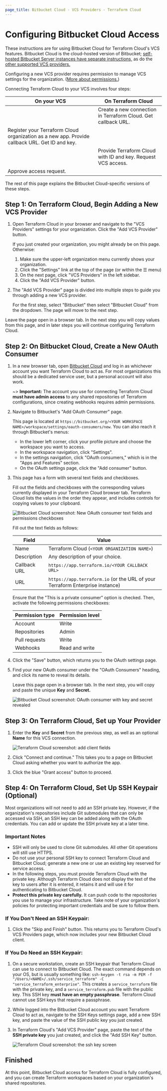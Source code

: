 ```yaml
---
page_title: Bitbucket Cloud - VCS Providers - Terraform Cloud
---
```


# Configuring Bitbucket Cloud Access

These instructions are for using Bitbucket Cloud for Terraform Cloud's VCS features. Bitbucket Cloud is the cloud-hosted version of Bitbucket; [self-hosted Bitbucket Server instances have separate instructions,](/cloud-docs/vcs/bitbucket-server) as do the [other supported VCS providers.](/cloud-docs/vcs)

Configuring a new VCS provider requires permission to manage VCS settings for the organization. ([More about permissions.](/cloud-docs/users-teams-organizations/permissions))

[permissions-citation]: #intentionally-unused---keep-for-maintainers

Connecting Terraform Cloud to your VCS involves four steps:

| On your VCS                                                                                    | On Terraform Cloud                                            |
| ---------------------------------------------------------------------------------------------- | ------------------------------------------------------------- |
|                                                                                                | Create a new connection in Terraform Cloud. Get callback URL. |
| Register your Terraform Cloud organization as a new app. Provide callback URL. Get ID and key. |                                                               |
|                                                                                                | Provide Terraform Cloud with ID and key. Request VCS access.  |
| Approve access request.                                                                        |                                                               |

The rest of this page explains the Bitbucket Cloud-specific versions of these steps.

## Step 1: On Terraform Cloud, Begin Adding a New VCS Provider

1. Open Terraform Cloud in your browser and navigate to the "VCS Providers" settings for your organization. Click the "Add VCS Provider" button.

   If you just created your organization, you might already be on this page. Otherwise:

   1. Make sure the upper-left organization menu currently shows your organization.
   1. Click the "Settings" link at the top of the page (or within the ☰ menu)
   1. On the next page, click "VCS Providers" in the left sidebar.
   1. Click the "Add VCS Provider" button.

1. The "Add VCS Provider" page is divided into multiple steps to guide you through adding a new VCS provider.

   For the first step, select "Bitbucket" then select "Bitbucket Cloud" from the dropdown. The page will move to the next step.

Leave the page open in a browser tab. In the next step you will copy values from this page, and in later steps you will continue configuring Terraform Cloud.

## Step 2: On Bitbucket Cloud, Create a New OAuth Consumer

1. In a new browser tab, open [Bitbucket Cloud](https://bitbucket.org) and log in as whichever account you want Terraform Cloud to act as. For most organizations this should be a dedicated service user, but a personal account will also work.

   ~> **Important:** The account you use for connecting Terraform Cloud **must have admin access** to any shared repositories of Terraform configurations, since creating webhooks requires admin permissions.

1. Navigate to Bitbucket's "Add OAuth Consumer" page.

   This page is located at `https://bitbucket.org/<YOUR WORKSPACE NAME>/workspace/settings/oauth-consumers/new`. You can also reach it through Bitbucket's menus:

   - In the lower left corner, click your profile picture and choose the workspace you want to access.
   - In the workspace navigation, click "Settings".
   - In the settings navigation, click "OAuth consumers," which is in the "Apps and Features" section.
   - On the OAuth settings page, click the "Add consumer" button.

1. This page has a form with several text fields and checkboxes.

   Fill out the fields and checkboxes with the corresponding values currently displayed in your Terraform Cloud browser tab. Terraform Cloud lists the values in the order they appear, and includes controls for copying values to your clipboard.

   ![Bitbucket Cloud screenshot: New OAuth consumer text fields and permissions checkboxes](/img/docs/bitbucket-cloud-add-consumer.png)

   Fill out the text fields as follows:

   | Field        | Value                                                                         |
   | ------------ | ----------------------------------------------------------------------------- |
   | Name         | Terraform Cloud (`<YOUR ORGANIZATION NAME>`)                                  |
   | Description  | Any description of your choice.                                               |
   | Callback URL | `https://app.terraform.io/<YOUR CALLBACK URL>`                                |
   | URL          | `https://app.terraform.io` (or the URL of your Terraform Enterprise instance) |

   Ensure that the "This is a private consumer" option is checked. Then, activate the following permissions checkboxes:

   | Permission type | Permission level |
   | --------------- | ---------------- |
   | Account         | Write            |
   | Repositories    | Admin            |
   | Pull requests   | Write            |
   | Webhooks        | Read and write   |

1. Click the "Save" button, which returns you to the OAuth settings page.

1. Find your new OAuth consumer under the "OAuth Consumers" heading, and click its name to reveal its details.

   Leave this page open in a browser tab. In the next step, you will copy and paste the unique **Key** and **Secret.**

   ![Bitbucket Cloud screenshot: OAuth consumer with key and secret revealed](/img/docs/bitbucket-cloud-application-created.png)

## Step 3: On Terraform Cloud, Set up Your Provider

1. Enter the **Key** and **Secret** from the previous step, as well as an optional **Name** for this VCS connection.

   ![Terraform Cloud screenshot: add client fields](/img/docs/bitbucket-cloud-tfe-add-client-fields.png)

1. Click "Connect and continue." This takes you to a page on Bitbucket Cloud asking whether you want to authorize the app.

1. Click the blue "Grant access" button to proceed.

## Step 4: On Terraform Cloud, Set Up SSH Keypair (Optional)

Most organizations will not need to add an SSH private key. However, if the organization's repositories include Git submodules that can only be accessed via SSH, an SSH key can be added along with the OAuth credentials. You can add or update the SSH private key at a later time.

### Important Notes

- SSH will only be used to clone Git submodules. All other Git operations will still use HTTPS.
- Do not use your personal SSH key to connect Terraform Cloud and Bitbucket Cloud; generate a new one or use an existing key reserved for service access.
- In the following steps, you must provide Terraform Cloud with the private key. Although Terraform Cloud does not display the text of the key to users after it is entered, it retains it and will use it for authenticating to Bitbucket Cloud.
- **Protect this private key carefully.** It can push code to the repositories you use to manage your infrastructure. Take note of your organization's policies for protecting important credentials and be sure to follow them.

### If You Don't Need an SSH Keypair:

1. Click the "Skip and Finish" button. This returns you to Terraform Cloud's VCS Providers page, which now includes your new Bitbucket Cloud client.

### If You Do Need an SSH Keypair:

1. On a secure workstation, create an SSH keypair that Terraform Cloud can use to connect to Bitbucket Cloud. The exact command depends on your OS, but is usually something like:
   `ssh-keygen -t rsa -m PEM -f "/Users/<NAME>/.ssh/service_terraform" -C "service_terraform_enterprise"`.
   This creates a `service_terraform` file with the private key, and a `service_terraform.pub` file with the public key. This SSH key **must have an empty passphrase**. Terraform Cloud cannot use SSH keys that require a passphrase.

1. While logged into the Bitbucket Cloud account you want Terraform Cloud to act as, navigate to the SSH Keys settings page, add a new SSH key, and paste the value of the SSH public key you just created.

1. In Terraform Cloud's "Add VCS Provider" page, paste the text of the **SSH private key** you just created, and click the "Add SSH Key" button.

   ![Terraform Cloud screenshot: the ssh key screen](/img/docs/bitbucket-cloud-ssh-key.png)

## Finished

At this point, Bitbucket Cloud access for Terraform Cloud is fully configured, and you can create Terraform workspaces based on your organization's shared repositories.

